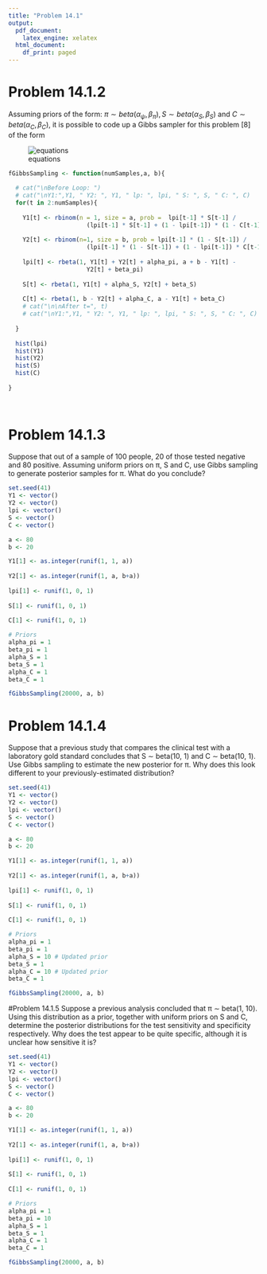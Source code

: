 ```yaml
---
title: "Problem 14.1"
output:
  pdf_document:
    latex_engine: xelatex
  html_document:
    df_print: paged
---
```



# Problem 14.1.2
Assuming priors of the form: $\pi ∼ beta(α_ψ,β_π), S ∼ beta(α_S,β_S)$ and $C ∼ beta(α_C,β_C)$, it is possible to code up a Gibbs sampler for this problem [8] of the form 

\centering
![equations](images/Equations_Problem_14_1_2.png)


```r
fGibbsSampling <- function(numSamples,a, b){
  
  # cat("\nBefore Loop: ")
  # cat("\nY1:",Y1, " Y2: ", Y1, " lp: ", lpi, " S: ", S, " C: ", C)
  for(t in 2:numSamples){
    
    Y1[t] <- rbinom(n = 1, size = a, prob =  lpi[t-1] * S[t-1] / 
                      (lpi[t-1] * S[t-1] + (1 - lpi[t-1]) * (1 - C[t-1]) ))
    
    Y2[t] <- rbinom(n=1, size = b, prob = lpi[t-1] * (1 - S[t-1]) / 
                      (lpi[t-1] * (1 - S[t-1]) + (1 - lpi[t-1]) * C[t-1]))
    
    lpi[t] <- rbeta(1, Y1[t] + Y2[t] + alpha_pi, a + b - Y1[t] - 
                      Y2[t] + beta_pi)
    
    S[t] <- rbeta(1, Y1[t] + alpha_S, Y2[t] + beta_S)
    
    C[t] <- rbeta(1, b - Y2[t] + alpha_C, a - Y1[t] + beta_C)
    # cat("\n\nAfter t=", t)
    # cat("\nY1:",Y1, " Y2: ", Y1, " lp: ", lpi, " S: ", S, " C: ", C)
    
  }
  
  hist(lpi)
  hist(Y1)
  hist(Y2)
  hist(S)
  hist(C)
  
}
  
  
```


# Problem 14.1.3
Suppose that out of a sample of 100 people, 20 of those tested negative and 80 positive. Assuming uniform priors on π, S and C, use Gibbs sampling to generate posterior samples for π. What do you conclude?

```r
set.seed(41)
Y1 <- vector()
Y2 <- vector()
lpi <- vector()
S <- vector()
C <- vector()

a <- 80
b <- 20

Y1[1] <- as.integer(runif(1, 1, a))
  
Y2[1] <- as.integer(runif(1, a, b+a))
  
lpi[1] <- runif(1, 0, 1)
  
S[1] <- runif(1, 0, 1)
  
C[1] <- runif(1, 0, 1)

# Priors
alpha_pi = 1
beta_pi = 1
alpha_S = 1
beta_S = 1
alpha_C = 1
beta_C = 1

fGibbsSampling(20000, a, b)

```

# Problem 14.1.4
Suppose that a previous study that compares the clinical test with a laboratory gold standard concludes that S ∼ beta(10, 1) and C ∼ beta(10, 1). Use Gibbs sampling to estimate the new posterior for π. Why does this look different to your previously-estimated distribution?

```r
set.seed(41)
Y1 <- vector()
Y2 <- vector()
lpi <- vector()
S <- vector()
C <- vector()

a <- 80
b <- 20

Y1[1] <- as.integer(runif(1, 1, a))
  
Y2[1] <- as.integer(runif(1, a, b+a))
  
lpi[1] <- runif(1, 0, 1)
  
S[1] <- runif(1, 0, 1) 
  
C[1] <- runif(1, 0, 1) 

# Priors
alpha_pi = 1
beta_pi = 1
alpha_S = 10 # Updated prior
beta_S = 1
alpha_C = 10 # Updated prior
beta_C = 1

fGibbsSampling(20000, a, b)

```

#Problem 14.1.5
Suppose a previous analysis concluded that π ∼ beta(1, 10). Using this distribution as a prior, together with uniform priors on S and C, determine the posterior distributions for the test sensitivity and specificity respectively. Why does the test appear to be quite specific, although it is unclear how sensitive it is?

```r
set.seed(41)
Y1 <- vector()
Y2 <- vector()
lpi <- vector()
S <- vector()
C <- vector()

a <- 80
b <- 20

Y1[1] <- as.integer(runif(1, 1, a))
  
Y2[1] <- as.integer(runif(1, a, b+a))
  
lpi[1] <- runif(1, 0, 1)
  
S[1] <- runif(1, 0, 1)
  
C[1] <- runif(1, 0, 1)

# Priors
alpha_pi = 1
beta_pi = 10
alpha_S = 1
beta_S = 1
alpha_C = 1
beta_C = 1

fGibbsSampling(20000, a, b)
```

